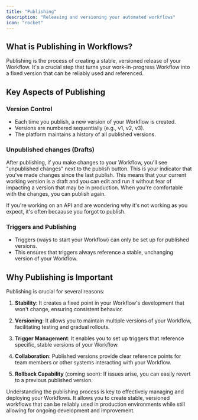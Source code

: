 ```yaml
---
title: "Publishing"
description: "Releasing and versioning your automated workflows"
icon: "rocket"
---
```


## What is Publishing in Workflows?

Publishing is the process of creating a stable, versioned release of your Workflow. It's a crucial step that turns your work-in-progress Workflow into a fixed version that can be reliably used and referenced.

## Key Aspects of Publishing

### Version Control

- Each time you publish, a new version of your Workflow is created.
- Versions are numbered sequentially (e.g., v1, v2, v3).
- The platform maintains a history of all published versions.

### Unpublished changes (Drafts)

After publishing, if you make changes to your Workflow, you'll see "unpublished changes" next to the publish button. This is your indicator that you've made changes since the last publish. This means that your current working version is a draft and you can edit and run it without fear of impacting a version that may be in production. When you're comfortable with the changes, you can publish again.

If you're working on an API and are wondering why it's not working as you expect, it's often becaause you forgot to publish.

### Triggers and Publishing

- Triggers (ways to start your Workflow) can only be set up for published versions.
- This ensures that triggers always reference a stable, unchanging version of your Workflow.

## Why Publishing is Important

Publishing is crucial for several reasons:

1. **Stability**: It creates a fixed point in your Workflow's development that won't change, ensuring consistent behavior.

2. **Versioning**: It allows you to maintain multiple versions of your Workflow, facilitating testing and gradual rollouts.

3. **Trigger Management**: It enables you to set up triggers that reference specific, stable versions of your Workflow.

4. **Collaboration**: Published versions provide clear reference points for team members or other systems interacting with your Workflow.

5. **Rollback Capability** (coming soon): If issues arise, you can easily revert to a previous published version.

Understanding the publishing process is key to effectively managing and deploying your Workflows. It allows you to create stable, versioned workflows that can be reliably used in production environments while still allowing for ongoing development and improvement.
